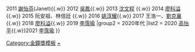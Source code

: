 {{Navbox
|name    = 金鐘獎行腳節目主持人
|titlestyle = background: yellow
|title   = 電視[[金鐘獎]][[金鐘獎生活風格節目主持人獎得獎列表|生活風格（行腳）節目主持人]]
|groupstyle = background: #dcb28c
|group1 = 2010年代
|list1 = 2010 [[倪子鈞]](小馬){{.w}} 2011 [[謝怡芬]](Janet){{.w}} 2012 [[吳承鳳|吳鳳]]{{.w}} 2013 [[沈文程]] {{.w}} 2014 [[廖科溢]] {{.w}} 2015 阮安祖、林信廷 {{.w}} 2016 [[姚淳耀]]{{.w}} 2017 王浩一、[[劉克襄]]{{.w}} 2018 [[廖科溢]]{{.w}} 2019 [[李霈瑜]]
|group2 = 2020年代
|list2 = 2020 [[高怡平]]{{.w}}2021 [[李霈瑜]]
}}
<noinclude>
[[Category:金鐘獎模板]]
[[Category:金鐘獎行腳節目主持人得主|+]]
</noinclude>
